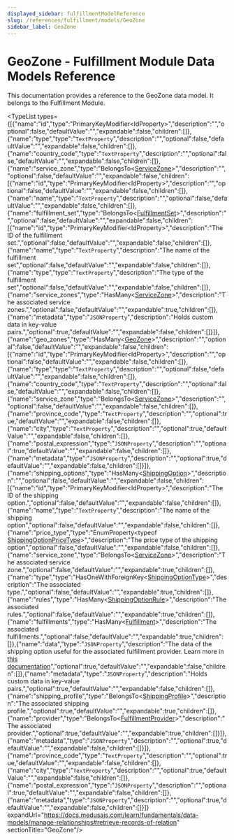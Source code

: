 ```yaml
---
displayed_sidebar: fulfillmentModelReference
slug: /references/fulfillment/models/GeoZone
sidebar_label: GeoZone
---
```



# GeoZone - Fulfillment Module Data Models Reference

This documentation provides a reference to the GeoZone data model. It belongs to the Fulfillment Module.

<SourceCodeLink link="https://github.com/medusajs/medusa/blob/0c698194ea8706ccde00f25fd231e9b4ef8ccbe1/packages/modules/fulfillment/src/models/geo-zone.ts#L27" />

<TypeList types={[{"name":"id","type":"PrimaryKeyModifier&#60;IdProperty&#62;","description":"","optional":false,"defaultValue":"","expandable":false,"children":[]},{"name":"type","type":"`TextProperty`","description":"","optional":false,"defaultValue":"","expandable":false,"children":[]},{"name":"country_code","type":"`TextProperty`","description":"","optional":false,"defaultValue":"","expandable":false,"children":[]},{"name":"service_zone","type":"BelongsTo&#60;[ServiceZone](../fulfillment_models.ServiceZone/page.mdx)&#62;","description":"","optional":false,"defaultValue":"","expandable":false,"children":[{"name":"id","type":"PrimaryKeyModifier&#60;IdProperty&#62;","description":"","optional":false,"defaultValue":"","expandable":false,"children":[]},{"name":"name","type":"`TextProperty`","description":"","optional":false,"defaultValue":"","expandable":false,"children":[]},{"name":"fulfillment_set","type":"BelongsTo&#60;[FulfillmentSet](../fulfillment_models.FulfillmentSet/page.mdx)&#62;","description":"","optional":false,"defaultValue":"","expandable":false,"children":[{"name":"id","type":"PrimaryKeyModifier&#60;IdProperty&#62;","description":"The ID of the fulfillment set.","optional":false,"defaultValue":"","expandable":false,"children":[]},{"name":"name","type":"`TextProperty`","description":"The name of the fulfillment set","optional":false,"defaultValue":"","expandable":false,"children":[]},{"name":"type","type":"`TextProperty`","description":"The type of the fulfillment set","optional":false,"defaultValue":"","expandable":false,"children":[]},{"name":"service_zones","type":"HasMany&#60;[ServiceZone](../fulfillment_models.ServiceZone/page.mdx)&#62;","description":"The associated service zones.","optional":false,"defaultValue":"","expandable":true,"children":[]},{"name":"metadata","type":"`JSONProperty`","description":"Holds custom data in key-value pairs.","optional":true,"defaultValue":"","expandable":false,"children":[]}]},{"name":"geo_zones","type":"HasMany&#60;[GeoZone](./page.mdx)&#62;","description":"","optional":false,"defaultValue":"","expandable":false,"children":[{"name":"id","type":"PrimaryKeyModifier&#60;IdProperty&#62;","description":"","optional":false,"defaultValue":"","expandable":false,"children":[]},{"name":"type","type":"`TextProperty`","description":"","optional":false,"defaultValue":"","expandable":false,"children":[]},{"name":"country_code","type":"`TextProperty`","description":"","optional":false,"defaultValue":"","expandable":false,"children":[]},{"name":"service_zone","type":"BelongsTo&#60;[ServiceZone](../fulfillment_models.ServiceZone/page.mdx)&#62;","description":"","optional":false,"defaultValue":"","expandable":false,"children":[]},{"name":"province_code","type":"`TextProperty`","description":"","optional":true,"defaultValue":"","expandable":false,"children":[]},{"name":"city","type":"`TextProperty`","description":"","optional":true,"defaultValue":"","expandable":false,"children":[]},{"name":"postal_expression","type":"`JSONProperty`","description":"","optional":true,"defaultValue":"","expandable":false,"children":[]},{"name":"metadata","type":"`JSONProperty`","description":"","optional":true,"defaultValue":"","expandable":false,"children":[]}]},{"name":"shipping_options","type":"HasMany&#60;[ShippingOption](../fulfillment_models.ShippingOption/page.mdx)&#62;","description":"","optional":false,"defaultValue":"","expandable":false,"children":[{"name":"id","type":"PrimaryKeyModifier&#60;IdProperty&#62;","description":"The ID of the shipping option.","optional":false,"defaultValue":"","expandable":false,"children":[]},{"name":"name","type":"`TextProperty`","description":"The name of the shipping option","optional":false,"defaultValue":"","expandable":false,"children":[]},{"name":"price_type","type":"EnumProperty&#60;typeof [ShippingOptionPriceType](../../../utils/FulfillmentUtils/enums/utils.FulfillmentUtils.ShippingOptionPriceType/page.mdx)&#62;","description":"The price type of the shipping option","optional":false,"defaultValue":"","expandable":false,"children":[]},{"name":"service_zone","type":"BelongsTo&#60;[ServiceZone](../fulfillment_models.ServiceZone/page.mdx)&#62;","description":"The associated service zone.","optional":false,"defaultValue":"","expandable":true,"children":[]},{"name":"type","type":"HasOneWithForeignKey&#60;[ShippingOptionType](../fulfillment_models.ShippingOptionType/page.mdx)&#62;","description":"The associated type.","optional":false,"defaultValue":"","expandable":true,"children":[]},{"name":"rules","type":"HasMany&#60;[ShippingOptionRule](../fulfillment_models.ShippingOptionRule/page.mdx)&#62;","description":"The associated rules.","optional":false,"defaultValue":"","expandable":true,"children":[]},{"name":"fulfillments","type":"HasMany&#60;[Fulfillment](../fulfillment_models.Fulfillment/page.mdx)&#62;","description":"The associated fulfillments.","optional":false,"defaultValue":"","expandable":true,"children":[]},{"name":"data","type":"`JSONProperty`","description":"The data of the shipping option useful for the associated fulfillment provider. Learn more in [this documentation](https://docs.medusajs.com/resources/commerce-modules/fulfillment/shipping-option#data-property)","optional":true,"defaultValue":"","expandable":false,"children":[]},{"name":"metadata","type":"`JSONProperty`","description":"Holds custom data in key-value pairs.","optional":true,"defaultValue":"","expandable":false,"children":[]},{"name":"shipping_profile","type":"BelongsTo&#60;[ShippingProfile](../fulfillment_models.ShippingProfile/page.mdx)&#62;","description":"The associated shipping profile.","optional":true,"defaultValue":"","expandable":true,"children":[]},{"name":"provider","type":"BelongsTo&#60;[FulfillmentProvider](../fulfillment_models.FulfillmentProvider/page.mdx)&#62;","description":"The associated provider.","optional":true,"defaultValue":"","expandable":true,"children":[]}]},{"name":"metadata","type":"`JSONProperty`","description":"","optional":true,"defaultValue":"","expandable":false,"children":[]}]},{"name":"province_code","type":"`TextProperty`","description":"","optional":true,"defaultValue":"","expandable":false,"children":[]},{"name":"city","type":"`TextProperty`","description":"","optional":true,"defaultValue":"","expandable":false,"children":[]},{"name":"postal_expression","type":"`JSONProperty`","description":"","optional":true,"defaultValue":"","expandable":false,"children":[]},{"name":"metadata","type":"`JSONProperty`","description":"","optional":true,"defaultValue":"","expandable":false,"children":[]}]} expandUrl="https://docs.medusajs.com/learn/fundamentals/data-models/manage-relationships#retrieve-records-of-relation" sectionTitle="GeoZone"/>
